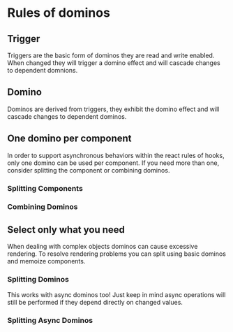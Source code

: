 
<Meta title="Domino/Rules" component={Component} />

# Rules of dominos

## Trigger
Triggers are the basic form of dominos they are read and write enabled. 
When changed they will trigger a domino effect and will cascade changes to dependent domnions.

<Canvas>
    <Story story={stories.Trigger} />
</Canvas>

## Domino
Dominos are derived from triggers, they exhibit the domino effect and will cascade changes to dependent dominos.

<Canvas>
    <Story story={stories.Domino} />
</Canvas>


## One domino per component
In order to support asynchronous behaviors within the react rules of hooks, only one domino can be used per component.
If you need more than one, consider splitting the component or combining dominos.

### Splitting Components

<Canvas>
    <Story story={stories.SplittingComponents} />
</Canvas>

### Combining Dominos

<Canvas>
    <Story story={stories.CombiningDominos} />
</Canvas>

## Select only what you need
When dealing with complex objects dominos can cause excessive rendering. 
To resolve rendering problems you can split using basic dominos and memoize components.

### Splitting Dominos

<Canvas>
    <Story story={stories.SplittingDominos} />
</Canvas>

This works with async dominos too! 
Just keep in mind async operations will still be performed if they depend directly on changed values.

### Splitting Async Dominos

<Canvas>
    <Story story={stories.SplittingAsyncDominos} />
</Canvas>

